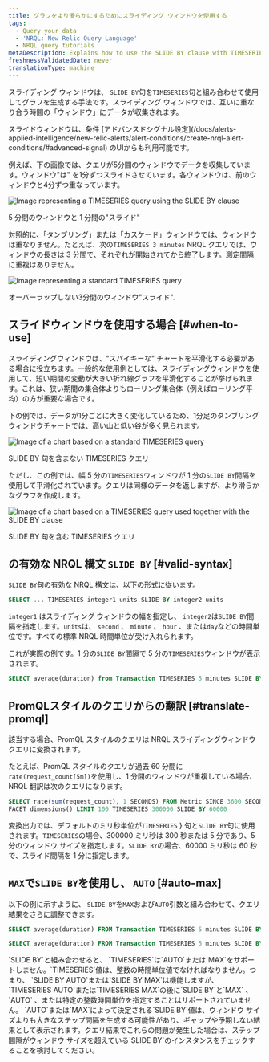 ```yaml
---
title: グラフをより滑らかにするためにスライディング ウィンドウを使用する
tags:
  - Query your data
  - 'NRQL: New Relic Query Language'
  - NRQL query tutorials
metaDescription: Explains how to use the SLIDE BY clause with TIMESERIES to smooth out "spiky" charts.
freshnessValidatedDate: never
translationType: machine
---
```






スライディング ウィンドウは、 `SLIDE BY`句を`TIMESERIES`句と組み合わせて使用してグラフを生成する手法です。スライディング ウィンドウでは、互いに重なり合う時間の「ウィンドウ」にデータが収集されます。

<Callout variant="tip">
  スライドウィンドウは、条件 [アドバンスドシグナル設定](/docs/alerts-applied-intelligence/new-relic-alerts/alert-conditions/create-nrql-alert-conditions/#advanced-signal) のUIからも利用可能です。
</Callout>

例えば、下の画像では、クエリが5分間のウィンドウでデータを収集しています。ウィンドウ"は" を1分ずつスライドさせています。各ウィンドウは、前のウィンドウと4分ずつ重なっています。

<img
  title="TIMESERIES query with SLIDE BY clause"
  alt="Image representing a TIMESERIES query using the SLIDE BY clause"
  src={queriesnrqlSlidebyWindowTimeSeries}
/>

<figcaption>
  5 分間のウィンドウと 1 分間の"スライド"
</figcaption>

対照的に、「タンブリング」または「カスケード」ウィンドウでは、ウィンドウは重なりません。たとえば、次の`TIMESERIES 3 minutes` NRQL クエリでは、ウィンドウの長さは 3 分間で、それぞれが開始されてから終了します。測定間隔に重複はありません。

<img
  title="TIMESERIES query without SLIDE BY clause"
  alt="Image representing a standard TIMESERIES query"
  src={queriesnrqlNonSlidingWindowTimeSeries}
/>

<figcaption>
  オーバーラップしない3分間のウィンドウ"スライド".
</figcaption>

## スライドウィンドウを使用する場合 [#when-to-use]

スライディングウィンドウは、"スパイキーな" チャートを平滑化する必要がある場合に役立ちます。一般的な使用例としては、スライディングウィンドウを使用して、短い期間の変動が大きい折れ線グラフを平滑化することが挙げられます。これは、狭い期間の集合体よりもローリング集合体（例えばローリング平均）の方が重要な場合です。

下の例では、データが1分ごとに大きく変化しているため、1分足のタンブリングウィンドウチャートでは、高い山と低い谷が多く見られます。

<img
  title="TIMESERIES query without SLIDE BY clause"
  alt="Image of a chart based on a standard TIMESERIES query"
  src={queriesnrqlTimeseriesSpikyNRQLQueryBuilder}
/>

<figcaption>
  SLIDE BY 句を含まない TIMESERIES クエリ
</figcaption>

ただし、この例では、幅 5 分の`TIMESERIES`ウィンドウが 1 分の`SLIDE BY`間隔を使用して平滑化されています。クエリは同様のデータを返しますが、より滑らかなグラフを作成します。

<img
  title="SLIDE BY used with TIMESERIES"
  alt="Image of a chart based on a TIMESERIES query used together with the SLIDE BY clause"
  src={queriesnrqlTimeseriesSmoothedWithSlidebyNRQLQueryBuilder}
/>

<figcaption>
  SLIDE BY 句を含む TIMESERIES クエリ
</figcaption>

## の有効な NRQL 構文 `SLIDE BY` [#valid-syntax]

`SLIDE BY`句の有効な NRQL 構文は、以下の形式に従います。

```sql
SELECT ... TIMESERIES integer1 units SLIDE BY integer2 units
```

`integer1` はスライディング ウィンドウの幅を指定し、 `integer2`は`SLIDE BY`間隔を指定します。`units`は、 `second` 、 `minute` 、 `hour` 、または`day`などの時間単位です。すべての標準 NRQL 時間単位が受け入れられます。

これが実際の例です。1 分の`SLIDE BY`間隔で 5 分の`TIMESERIES`ウィンドウが表示されます。

```sql
SELECT average(duration) from Transaction TIMESERIES 5 minutes SLIDE BY 1 minute
```

## PromQLスタイルのクエリからの翻訳 [#translate-promql]

該当する場合、PromQL スタイルのクエリは NRQL スライディングウィンドウクエリに変換されます。

たとえば、PromQL スタイルのクエリが過去 60 分間に`rate(request_count[5m])`を使用し、1 分間のウィンドウが重複している場合、NRQL 翻訳は次のクエリになります。

```sql
SELECT rate(sum(request_count), 1 SECONDS) FROM Metric SINCE 3600 SECONDS AGO UNTIL NOW 
FACET dimensions() LIMIT 100 TIMESERIES 300000 SLIDE BY 60000
```

変換出力では、デフォルトのミリ秒単位が`TIMESERIES` } 句と`SLIDE BY`句に使用されます。`TIMESERIES`の場合、300000 ミリ秒は 300 秒または 5 分であり、5 分のウィンドウ サイズを指定します。`SLIDE BY`の場合、60000 ミリ秒は 60 秒で、スライド間隔を 1 分に指定します。

## `MAX`で`SLIDE BY`を使用し、 `AUTO` [#auto-max]

以下の例に示すように、 `SLIDE BY`を`MAX`および`AUTO`引数と組み合わせて、クエリ結果をさらに調整できます。

```sql
SELECT average(duration) FROM Transaction TIMESERIES 5 minutes SLIDE BY MAX
```

```sql
SELECT average(duration) FROM Transaction TIMESERIES 5 minutes SLIDE BY AUTO
```

<Callout variant="tip">
  `SLIDE BY`と組み合わせると、 `TIMESERIES`は`AUTO`または`MAX`をサポートしません。`TIMESERIES`値は、整数の時間単位値でなければなりません。つまり、 `SLIDE BY AUTO`または`SLIDE BY MAX`は機能しますが、 `TIMESERIES AUTO`または`TIMESERIES MAX`の後に`SLIDE BY`と`MAX` 、 `AUTO` 、または特定の整数時間単位を指定することはサポートされていません。
</Callout>

<Callout variant="tip">
  `AUTO`または`MAX`によって決定される`SLIDE BY`値は、ウィンドウ サイズよりも大きなステップ間隔を生成する可能性があり、ギャップや予期しない結果として表示されます。クエリ結果でこれらの問題が発生した場合は、ステップ間隔がウィンドウ サイズを超えている`SLIDE BY`のインスタンスをチェックすることを検討してください。
</Callout>